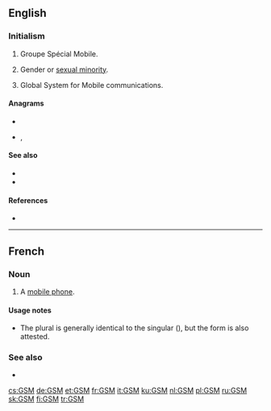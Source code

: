 {{also|gsm}}
==English==

===Initialism===
{{rfc-header|Initialism}}
{{head|en|initialism}}

# {{lb|en|electronics}} Groupe Spécial Mobile.
# {{lb|en|LGBT}} Gender or [[sexual minority]].
# {{lb|en|telecommunications}} Global System for Mobile communications.

====Anagrams====
* {{l|en|gms}}
* {{l|en|MSG}}, {{l|en|msg}}

====See also====
* {{l|en|GPRS}}
* {{l|en|PCS}}

====References====
* {{pedia}}

----

==French==

===Noun===
{{fr-noun|m|GSM}}

# {{lb|fr|Belgium}} A [[mobile phone]].

====Usage notes====
* The plural is generally identical to the singular ({{m|fr||GSM}}), but the form {{m|fr|GSMs}} is also attested.

===See also===
* {{l|fr|téléphone portable}}

[[cs:GSM]]
[[de:GSM]]
[[et:GSM]]
[[fr:GSM]]
[[it:GSM]]
[[ku:GSM]]
[[nl:GSM]]
[[pl:GSM]]
[[ru:GSM]]
[[sk:GSM]]
[[fi:GSM]]
[[tr:GSM]]